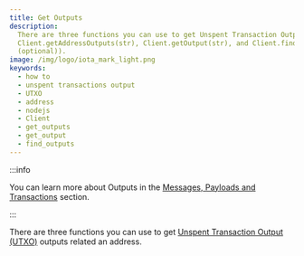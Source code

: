 ```yaml
---
title: Get Outputs
description:
  There are three functions you can use to get Unspent Transaction Output (UTXO) outputs related an address
  Client.getAddressOutputs(str), Client.getOutput(str), and Client.findOutputs(output_ids (optional), addresses
  (optional)).
image: /img/logo/iota_mark_light.png
keywords:
  - how to
  - unspent transactions output
  - UTXO
  - address
  - nodejs
  - Client
  - get_outputs
  - get_output
  - find_outputs
---
```



:::info

You can learn more about Outputs in the
[Messages, Payloads and Transactions](../key_concepts/messages_payloads_and_transactions.md) section.

:::

There are three functions you can use to get
[Unspent Transaction Output (UTXO)](../key_concepts/messages_payloads_and_transactions.md#unspent-transaction-output-utxo)
outputs related an address.

<Tabs groupId="language">
  <TabItem value="java" label="Java">
    <JavaGetOutputs />
  </TabItem>
  <TabItem value="nodejs" label="Nodejs">
    <NodejsGetOutputs />
  </TabItem>
  <TabItem value="python" label="Python">
    <PythonGetOutputs />
  </TabItem>
  <TabItem value="rust" label="Rust">
    <RustGetOutputs />
  </TabItem>
  <TabItem value="wasm" label="Wasm">
    <WasmGetOutputs />
  </TabItem>
</Tabs>
